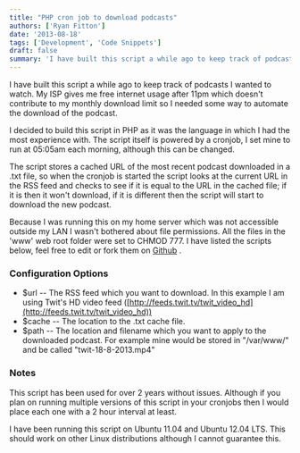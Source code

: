 ```yaml
---
title: "PHP cron job to download podcasts"
authors: ['Ryan Fitton']
date: '2013-08-18'
tags: ['Development', 'Code Snippets']
draft: false
summary: 'I have built this script a while ago to keep track of podcasts I wanted to watch. My ISP gives me free internet usage after 11pm which doesn&#8217;t contribute to my monthly download limit so I needed some way to automate the download of the podcast. I decided to build this script in PHP as ...'
---
```


I have built this script a while ago to keep track of podcasts I wanted to watch. My ISP gives me free internet usage after 11pm which doesn't contribute to my monthly download limit so I needed some way to automate the download of the podcast.

I decided to build this script in PHP as it was the language in which I had the most experience with. The script itself is powered by a cronjob, I set mine to run at 05:05am each morning, although this can be changed.

The script stores a cached URL of the most recent podcast downloaded in a .txt file, so when the cronjob is started the script looks at the current URL in the RSS feed and checks to see if it is equal to the URL in the cached file; if it is then it won't download, if it is different then the script will start to download the new podcast.

Because I was running this on my home server which was not accessible outside my LAN I wasn't bothered about file permissions. All the files in the 'www' web root folder were set to CHMOD 777. I have listed the scripts below, feel free to edit or fork them on [Github](https://gist.github.com/ryanfitton/6260286 "A PHP cronjob to download podcasts via a PHP script") .

### Configuration Options

-   \$url -- The RSS feed which you want to download. In this example I am using Twit's HD video feed ([http://feeds.twit.tv/twit_video_hd](http://feeds.twit.tv/twit_video_hd))
-   \$cache -- The location to the .txt cache file.
-   \$path -- The location and filename which you want to apply to the downloaded podcast. For example mine would be stored in "/var/www/" and be called "twit-18-8-2013.mp4"

### Notes

This script has been used for over 2 years without issues. Although if you plan on running multiple versions of this script in your cronjobs then I would place each one with a 2 hour interval at least.

I have been running this script on Ubuntu 11.04 and Ubuntu 12.04 LTS. This should work on other Linux distributions although I cannot guarantee this.
